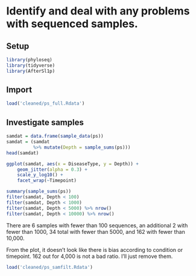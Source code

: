 # Identify and deal with any problems with sequenced samples.

## Setup
```r
library(phyloseq)
library(tidyverse)
library(AfterSl1p)
```

## Import

```r
load('cleaned/ps_full.Rdata')
```

## Investigate samples

```r
samdat = data.frame(sample_data(ps))
samdat = (samdat
          %>% mutate(Depth = sample_sums(ps)))
head(samdat)

ggplot(samdat, aes(x = DiseaseType, y = Depth)) +
    geom_jitter(alpha = 0.3) +
    scale_y_log10() +
    facet_wrap(~Timepoint)

summary(sample_sums(ps))
filter(samdat, Depth < 100)
filter(samdat, Depth < 1000)
filter(samdat, Depth < 5000) %>% nrow()
filter(samdat, Depth < 10000) %>% nrow()
```

There are 6 samples with fewer than 100 sequences, an additional 2 with fewer
than 1000, 34 total with fewer than 5000, and 162 with fewer than 10,000.

From the plot, it doesn't look like there is bias according to condition or
timepoint. 162 out for 4,000 is not a bad ratio. I'll just remove them.


```r
load('cleaned/ps_samfilt.Rdata')
```
